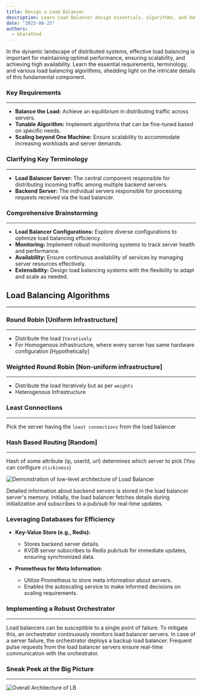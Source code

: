 ```yaml
---
title: Design a Load Balancer
description: Learn Load Balancer design essentials, algorithms, and database integration for optimal performance in distributed systems. Get a holistic understanding of the big picture through informative illustrations showcasing the low-level and overall architecture of a Load Balancer.
date: "2023-08-25"
authors:
  - bharathxd
---
```


In the dynamic landscape of distributed systems, effective load balancing is important for maintaining optimal performance, ensuring scalability, and achieving high availability. Learn the essential requirements, terminology, and various load balancing algorithms, shedding light on the intricate details of this fundamental component.

### Key Requirements

---

- **Balance the Load:** Achieve an equilibrium in distributing traffic across servers.
- **Tunable Algorithm:** Implement algorithms that can be fine-tuned based on specific needs.
- **Scaling beyond One Machine:** Ensure scalability to accommodate increasing workloads and server demands.

### Clarifying Key Terminology

---

- **Load Balancer Server:** The central component responsible for distributing incoming traffic among multiple backend servers.
- **Backend Server:** The individual servers responsible for processing requests received via the load balancer.

### Comprehensive Brainstorming

---

- **Load Balancer Configurations:** Explore diverse configurations to optimize load balancing efficiency.
- **Monitoring:** Implement robust monitoring systems to track server health and performance.
- **Availability:** Ensure continuous availability of services by managing server resources effectively.
- **Extensibility:** Design load balancing systems with the flexibility to adapt and scale as needed.

## Load Balancing Algorithms

---

### Round Robin [Uniform Infrastructure]

---

- Distribute the load `Iteratively`
- For Homogenous infrastructure, where every server has same hardware configuration [Hypothetically]

### Weighted Round Robin [Non-uniform infrastructure]

---

- Distribute the load iteratively but as per `weights`
- Heterogenous Infrastructure

### Least Connections

---

Pick the server having the `least connections` from the load balancer

### Hash Based Routing [Random]

---

Hash of some attribute (ip, userId, url) determines which server to pick (You can configure `stickiness`)

![Demonstration of low-level architecture of Load Balancer](https://bharath-lakshman-kumar.s3.ap-south-1.amazonaws.com/Load%20Balancer/lb-lowlevel-arch.png)

Detailed information about backend servers is stored in the load balancer server's memory. Initially, the load balancer fetches details during initialization and subscribes to a pub/sub for real-time updates.

### Leveraging Databases for Efficiency

- **Key-Value Store (e.g., Redis):**

  - Stores backend server details.
  - KVDB server subscribes to Redis pub/sub for immediate updates, ensuring synchronized data.

- **Prometheus for Meta Information:**
  - Utilize Prometheus to store meta information about servers.
  - Enables the autoscaling service to make informed decisions on scaling requirements.

### Implementing a Robust Orchestrator

---

Load balancers can be susceptible to a single point of failure. To mitigate this, an orchestrator continuously monitors load balancer servers. In case of a server failure, the orchestrator deploys a backup load balancer. Frequent pulse requests from the load balancer servers ensure real-time communication with the orchestrator.

### Sneak Peek at the Big Picture

---

![Overall Architecture of LB](https://bharath-lakshman-kumar.s3.ap-south-1.amazonaws.com/Load%20Balancer/lb-overall-arch.png)
